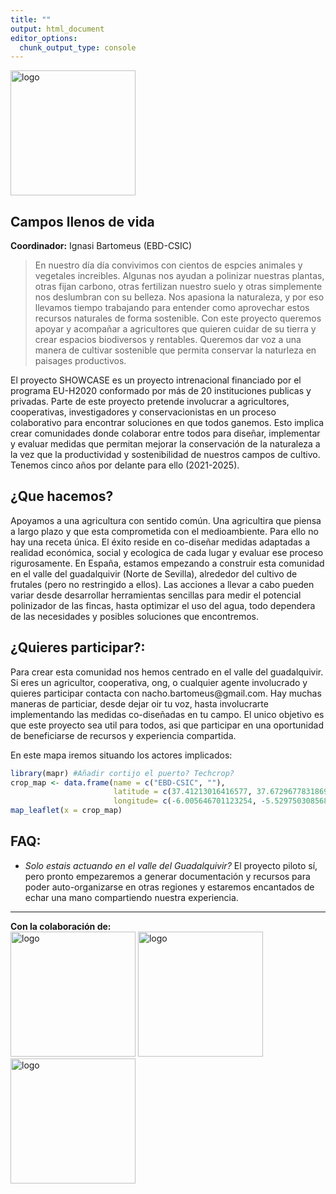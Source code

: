 ```yaml
---
title: ""
output: html_document
editor_options: 
  chunk_output_type: console
---
```

<img src="media/SHOWCASE.png" alt="logo" width="200"/>     

## Campos llenos de vida    

**Coordinador:** Ignasi Bartomeus (EBD-CSIC)  

> En nuestro día día convivimos con cientos de espcies animales y vegetales increibles. Algunas nos ayudan a polinizar nuestras plantas, otras fijan carbono, otras fertilizan nuestro suelo y otras simplemente nos deslumbran con su belleza. Nos apasiona la naturaleza, y por eso llevamos tiempo trabajando para entender como aprovechar estos recursos naturales de forma sostenible. Con este proyecto queremos apoyar y acompañar a agricultores que quieren cuidar de su tierra y crear espacios biodiversos y rentables. Queremos dar voz a una manera de cultivar sostenible que permita conservar la naturleza en paisages productivos. 

El proyecto SHOWCASE es un proyecto intrenacional financiado por el programa EU-H2020 conformado por más de 20 instituciones publicas y privadas. Parte de este proyecto pretende involucrar a agricultores, cooperativas, investigadores y conservacionistas en un proceso colaborativo para encontrar soluciones en que todos ganemos. Esto implica crear comunidades donde colaborar entre todos para diseñar, implementar y evaluar medidas que permitan mejorar la conservación de la naturaleza a la vez que la productividad y sostenibilidad de nuestros campos de cultivo. Tenemos cinco años por delante para ello (2021-2025).  

## ¿Que hacemos?

Apoyamos a una agricultura con sentido común. Una agricultira que piensa a largo plazo y que esta comprometida con el medioambiente. Para ello no hay una receta única. El éxito reside en co-diseñar medidas adaptadas a realidad económica, social y ecologica de cada lugar y evaluar ese proceso rigurosamente. En España, estamos empezando a construir esta comunidad en el valle del guadalquivir (Norte de Sevilla), alrededor del cultivo de frutales (pero no restringido a ellos). Las acciones a llevar a cabo pueden variar desde desarrollar herramientas sencillas para medir el potencial polinizador de las fincas, hasta optimizar el uso del agua, todo dependera de las necesidades y posibles soluciones que encontremos.

## ¿Quieres participar?:

Para crear esta comunidad nos hemos centrado en el valle del guadalquivir. Si eres un agricultor, cooperativa, ong, o cualquier agente involucrado y quieres participar contacta con nacho.bartomeus@gmail.com. Hay muchas maneras de particiar, desde dejar oir tu voz, hasta involucrarte implementando las medidas co-diseñadas en tu campo. El unico objetivo es que este proyecto sea util para todos, asi que participar en una oportunidad de beneficiarse de recursos y experiencia compartida.    

En este mapa iremos situando los actores implicados:   
```r
library(mapr) #Añadir cortijo el puerto? Techcrop?
crop_map <- data.frame(name = c("EBD-CSIC", ""),
                       latitude = c(37.41213016416577, 37.672967783186955), 
                       longitude= c(-6.005646701123254, -5.529750308568409))
map_leaflet(x = crop_map) 
```

## FAQ:

- *Solo estais actuando en el valle del Guadalquivir?* El proyecto piloto sí, pero pronto empezaremos a generar documentación y recursos para poder auto-organizarse en otras regiones y estaremos encantados de echar una mano compartiendo nuestra experiencia. 

------
**Con la colaboración de:**  
<img src="media/EUH2020.jpg" alt="logo" width="200"/>
<img src="media/AAS.png" alt="logo" width="200"/>
<img src="media/Logo-EBD.jpg" alt="logo" width="200"/>




